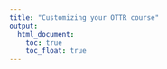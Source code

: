 ```yaml
---
title: "Customizing your OTTR course"
output:
  html_document:
    toc: true
    toc_float: true
---
```

